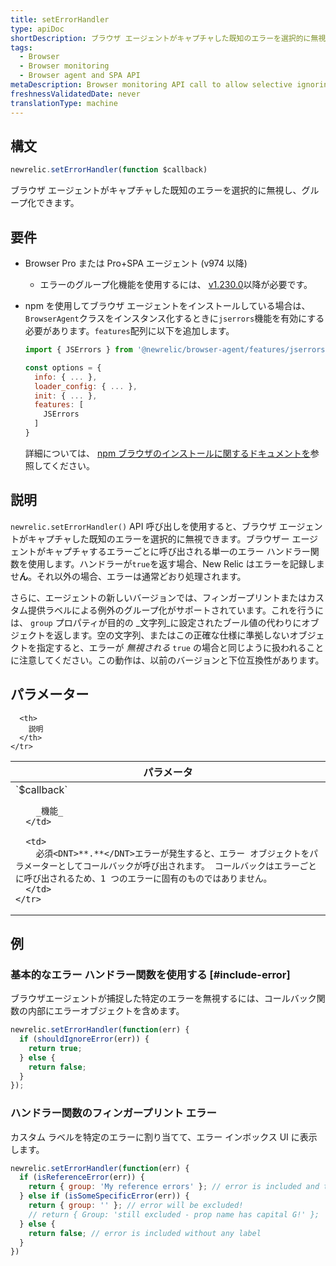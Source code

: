 ```yaml
---
title: setErrorHandler
type: apiDoc
shortDescription: ブラウザ エージェントがキャプチャした既知のエラーを選択的に無視し、グループ化できます。
tags:
  - Browser
  - Browser monitoring
  - Browser agent and SPA API
metaDescription: Browser monitoring API call to allow selective ignoring and grouping of known errors captured by the agent.
freshnessValidatedDate: never
translationType: machine
---
```


## 構文

```js
newrelic.setErrorHandler(function $callback)
```

ブラウザ エージェントがキャプチャした既知のエラーを選択的に無視し、グループ化できます。

## 要件

* Browser Pro または Pro+SPA エージェント (v974 以降)

  * エラーのグループ化機能を使用するには、 [v1.230.0](/docs/release-notes/new-relic-browser-release-notes/browser-agent-release-notes/browser-agent-v1.230.0)以降が必要です。

* npm を使用してブラウザ エージェントをインストールしている場合は、 `BrowserAgent`クラスをインスタンス化するときに`jserrors`機能を有効にする必要があります。`features`配列に以下を追加します。

  ```js
  import { JSErrors } from '@newrelic/browser-agent/features/jserrors';

  const options = {
    info: { ... },
    loader_config: { ... },
    init: { ... },
    features: [
      JSErrors
    ]
  }
  ```

  詳細については、 [npm ブラウザのインストールに関するドキュメントを](https://www.npmjs.com/package/@newrelic/browser-agent#new-relic-browser-agent)参照してください。

## 説明

`newrelic.setErrorHandler()` API 呼び出しを使用すると、ブラウザ エージェントがキャプチャした既知のエラーを選択的に無視できます。ブラウザー エージェントがキャプチャするエラーごとに呼び出される単一のエラー ハンドラー関数を使用します。ハンドラーが`true`を返す場合、New Relic はエラーを記録しませ**ん**。それ以外の場合、エラーは通常どおり処理されます。

さらに、エージェントの新しいバージョンでは、フィンガープリントまたはカスタム提供ラベルによる例外のグループ化がサポートされています。これを行うには、 `group` プロパティが目的の _文字列_に設定されたブール値の代わりにオブジェクトを返します。空の文字列、またはこの正確な仕様に準拠しないオブジェクトを指定すると、エラーが _無視される_ `true` の場合と同じように扱われることに注意してください。この動作は、以前のバージョンと下位互換性があります。

## パラメーター

<table>
  <thead>
    <tr>
      <th width="25%">
        パラメータ
      </th>

      <th>
        説明
      </th>
    </tr>
  </thead>

  <tbody>
    <tr>
      <td>
        `$callback`

        _機能_
      </td>

      <td>
        必須<DNT>**.**</DNT>エラーが発生すると、エラー オブジェクトをパラメーターとしてコールバックが呼び出されます。 コールバックはエラーごとに呼び出されるため、1 つのエラーに固有のものではありません。
      </td>
    </tr>
  </tbody>
</table>

## 例

### 基本的なエラー ハンドラー関数を使用する [#include-error]

ブラウザエージェントが捕捉した特定のエラーを無視するには、コールバック関数の内部にエラーオブジェクトを含めます。

```js
newrelic.setErrorHandler(function(err) {
  if (shouldIgnoreError(err)) {
    return true;
  } else {
    return false;
  }
});
```

### ハンドラー関数のフィンガープリント エラー

カスタム ラベルを特定のエラーに割り当てて、エラー インボックス UI に表示します。

```js
newrelic.setErrorHandler(function(err) {
  if (isReferenceError(err)) {
    return { group: 'My reference errors' }; // error is included and tagged under this label
  } else if (isSomeSpecificError(err)) {
    return { group: '' }; // error will be excluded!
    // return { Group: 'still excluded - prop name has capital G!' };
  } else {
    return false; // error is included without any label
  }
})
```